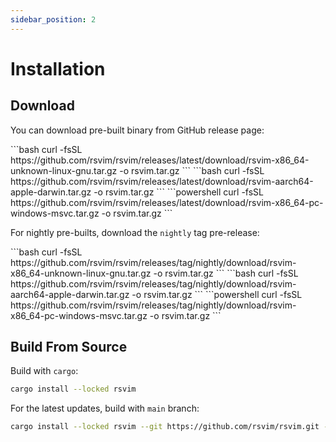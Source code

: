 ```yaml
---
sidebar_position: 2
---
```



# Installation

## Download

You can download pre-built binary from GitHub release page:

<Tabs>
  <TabItem value="linux" label="linux" default>
    ```bash
    curl -fsSL https://github.com/rsvim/rsvim/releases/latest/download/rsvim-x86_64-unknown-linux-gnu.tar.gz -o rsvim.tar.gz
    ```
  </TabItem>
  <TabItem value="mac" label="mac">
    ```bash
    curl -fsSL https://github.com/rsvim/rsvim/releases/latest/download/rsvim-aarch64-apple-darwin.tar.gz -o rsvim.tar.gz
    ```
  </TabItem>
  <TabItem value="windows" label="windows">
    ```powershell
    curl -fsSL https://github.com/rsvim/rsvim/releases/latest/download/rsvim-x86_64-pc-windows-msvc.tar.gz -o rsvim.tar.gz
    ```
  </TabItem>
</Tabs>

For nightly pre-builts, download the `nightly` tag pre-release:


<Tabs>
  <TabItem value="linux" label="linux" default>
    ```bash
    curl -fsSL https://github.com/rsvim/rsvim/releases/tag/nightly/download/rsvim-x86_64-unknown-linux-gnu.tar.gz -o rsvim.tar.gz
    ```
  </TabItem>
  <TabItem value="mac" label="mac">
    ```bash
    curl -fsSL https://github.com/rsvim/rsvim/releases/tag/nightly/download/rsvim-aarch64-apple-darwin.tar.gz -o rsvim.tar.gz
    ```
  </TabItem>
  <TabItem value="windows" label="windows">
    ```powershell
    curl -fsSL https://github.com/rsvim/rsvim/releases/tag/nightly/download/rsvim-x86_64-pc-windows-msvc.tar.gz -o rsvim.tar.gz
    ```
  </TabItem>
</Tabs>

## Build From Source

Build with `cargo`:

```bash
cargo install --locked rsvim
```

For the latest updates, build with `main` branch:

```bash
cargo install --locked rsvim --git https://github.com/rsvim/rsvim.git --branch main
```
